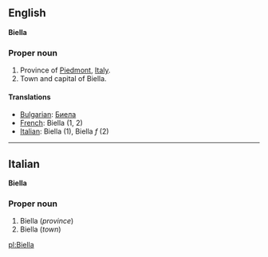==English==
'''Biella'''

===Proper noun===

#Province of [[Piedmont]], [[Italy]].
#Town and capital of Biella.

====Translations====

*[[Bulgarian]]: [[Биела]]
*[[French]]: Biella (1, 2)
*[[Italian]]: Biella (1), Biella ''f'' (2)

----

==Italian==
'''Biella'''

===Proper noun===

#Biella (''province'')
#Biella (''town'')

[[pl:Biella]]